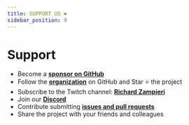```yaml
---
title: SUPPORT US ❤️
sidebar_position: 9
---
```


# Support

-   Become a **[sponsor on GitHub](https://github.com/sponsors/expressots)**
-   Follow the **[organization](https://github.com/expressots)** on GitHub and Star ⭐ the project
-   Subscribe to the Twitch channel: **[Richard Zampieri](https://www.twitch.tv/richardzampieri)**
-   Join our **[Discord](https://discord.com/invite/PyPJfGK)**
-   Contribute submitting **[issues and pull requests](https://github.com/expressots/expressots/issues/new/choose)**
-   Share the project with your friends and colleagues
